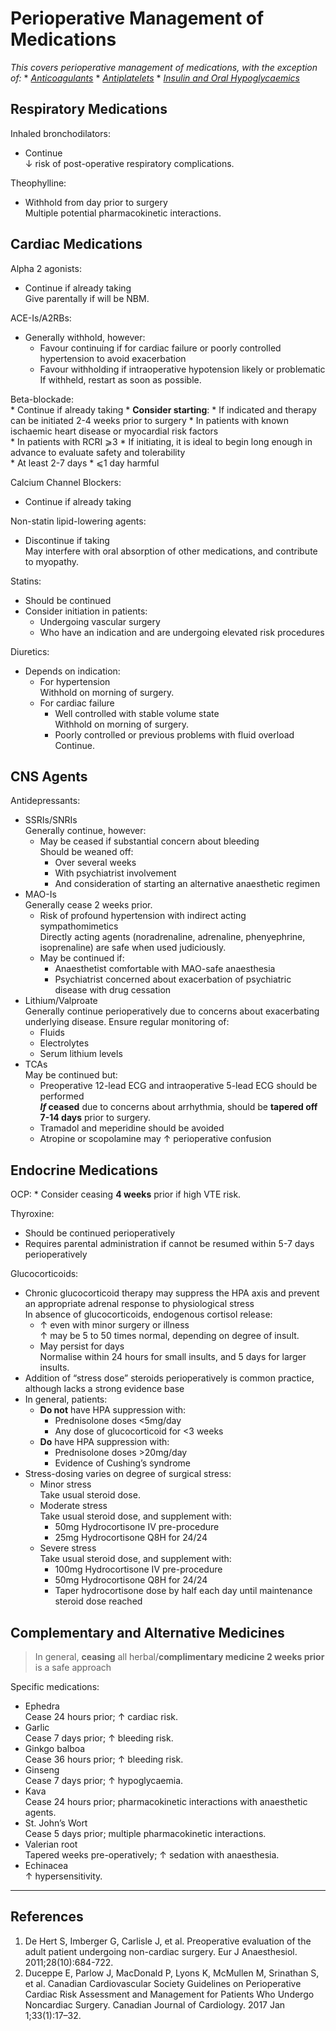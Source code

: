 # Perioperative Management of Medications


*This covers perioperative management of medications, with the exception of:*
* *[Anticoagulants](/anaesthesia/periop/periop-anticoag.md)*
* *[Antiplatelets](/anaesthesia/periop/periop-antiplatelet.md)*
* *[Insulin and Oral Hypoglycaemics](/disease/endo/dm.md#anaes)*




## Respiratory Medications

Inhaled bronchodilators:

* Continue\
↓ risk of post-operative respiratory complications.


Theophylline:

* Withhold from day prior to surgery\
Multiple potential pharmacokinetic interactions.


## Cardiac Medications{#card}

Alpha 2 agonists:

* Continue if already taking\
Give parentally if will be NBM.


ACE-Is/A2RBs:

* Generally withhold, however:
	* Favour continuing if for cardiac failure or poorly controlled hypertension to avoid exacerbation
	* Favour withholding if intraoperative hypotension likely or problematic\
	If withheld, restart as soon as possible.

Beta-blockade:\
* Continue if already taking
* **Consider starting**:
	* If indicated and therapy can be initiated 2-4 weeks prior to surgery
	* In patients with known ischaemic heart disease or myocardial risk factors\
	* In patients with RCRI ⩾3
* If initiating, it is ideal to begin long enough in advance to evaluate safety and tolerability\
	* At least 2-7 days
	* ⩽1 day harmful


Calcium Channel Blockers:

* Continue if already taking


Non-statin lipid-lowering agents:

* Discontinue if taking\
May interfere with oral absorption of other medications, and contribute to myopathy.


Statins:

* Should be continued
* Consider initiation in patients:
	* Undergoing vascular surgery
	* Who have an indication and are undergoing elevated risk procedures

Diuretics:

* Depends on indication:
	* For hypertension\
	Withhold on morning of surgery.
	* For cardiac failure
		* Well controlled with stable volume state\
		Withhold on morning of surgery.
		* Poorly controlled or previous problems with fluid overload\
		Continue.



## CNS Agents

Antidepressants:

* SSRIs/SNRIs\
Generally continue, however:
	* May be ceased if substantial concern about bleeding\
	Should be weaned off:
		* Over several weeks
		* With psychiatrist involvement
		* And consideration of starting an alternative anaesthetic regimen
* MAO-Is\
Generally cease 2 weeks prior.
	* Risk of profound hypertension with indirect acting sympathomimetics\
	Directly acting agents (noradrenaline, adrenaline, phenyephrine, isoprenaline) are safe when used judiciously.
	* May be continued if:
		* Anaesthetist comfortable with MAO-safe anaesthesia
		* Psychiatrist concerned about exacerbation of psychiatric disease with drug cessation
* Lithium/Valproate\
Generally continue perioperatively due to concerns about exacerbating underlying disease. Ensure regular monitoring of:
	* Fluids
	* Electrolytes
	* Serum lithium levels
* TCAs\
May be continued but:
	* Preoperative 12-lead ECG and intraoperative 5-lead ECG should be performed\
	***If* ceased** due to concerns about arrhythmia, should be **tapered off 7-14 days** prior to surgery.
	* Tramadol and meperidine should be avoided
	* Atropine or scopolamine may ↑ perioperative confusion



## Endocrine Medications

OCP: 
* Consider ceasing **4 weeks** prior if high VTE risk.


Thyroxine:

* Should be continued perioperatively
* Requires parental administration if cannot be resumed within 5-7 days perioperatively


Glucocorticoids:

* Chronic glucocorticoid therapy may suppress the HPA axis and prevent an appropriate adrenal response to physiological stress\
In absence of glucocorticoids, endogenous cortisol release:
	* ↑ even with minor surgery or illness\
	↑ may be 5 to 50 times normal, depending on degree of insult.
	* May persist for days\
	Normalise within 24 hours for small insults, and 5 days for larger insults.
* Addition of "stress dose" steroids perioperatively is common practice, although lacks a strong evidence base
* In general, patients:
	* **Do not** have HPA suppression with:
		* Prednisolone doses <5mg/day
		* Any dose of glucocorticoid for <3 weeks
	* **Do** have HPA suppression with:
		* Prednisolone doses >20mg/day
		* Evidence of Cushing's syndrome
* Stress-dosing varies on degree of surgical stress:
	* Minor stress\
	Take usual steroid dose.
	* Moderate stress\
	Take usual steroid dose, and supplement with:
		* 50mg Hydrocortisone IV pre-procedure
		* 25mg Hydrocortisone Q8H for 24/24
	* Severe stress\
	Take usual steroid dose, and supplement with:
		* 100mg Hydrocortisone IV pre-procedure
	 	* 50mg Hydrocortisone Q8H for 24/24
	 	* Taper hydrocortisone dose by half each day until maintenance steroid dose reached


## Complementary and Alternative Medicines

>In general, **ceasing** all herbal/**complimentary medicine 2 weeks prior** is a safe approach

Specific medications:

* Ephedra\
Cease 24 hours prior; ↑ cardiac risk.
* Garlic\
Cease 7 days prior; ↑ bleeding risk.
* Ginkgo balboa\
Cease 36 hours prior; ↑ bleeding risk.
* Ginseng\
Cease 7 days prior; ↑ hypoglycaemia.
* Kava\
Cease 24 hours prior; pharmacokinetic interactions with anaesthetic agents.
* St. John's Wort\
Cease 5 days prior; multiple pharmacokinetic interactions.
* Valerian root\
Tapered weeks pre-operatively; ↑ sedation with anaesthesia.
* Echinacea\
↑ hypersensitivity.



---

## References

1. De Hert S, Imberger G, Carlisle J, et al. Preoperative evaluation of the adult patient undergoing non-cardiac surgery. Eur J Anaesthesiol. 2011;28(10):684-722.
2. Duceppe E, Parlow J, MacDonald P, Lyons K, McMullen M, Srinathan S, et al. Canadian Cardiovascular Society Guidelines on Perioperative Cardiac Risk Assessment and Management for Patients Who Undergo Noncardiac Surgery. Canadian Journal of Cardiology. 2017 Jan 1;33(1):17–32. 
